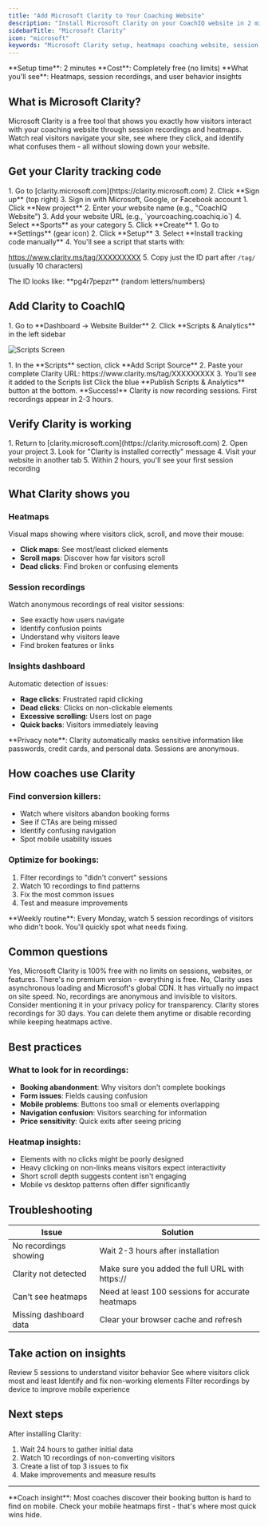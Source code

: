 ```yaml
---
title: "Add Microsoft Clarity to Your Coaching Website"
description: "Install Microsoft Clarity on your CoachIQ website in 2 minutes. See heatmaps, session recordings, and understand how visitors use your coaching site - 100% free."
sidebarTitle: "Microsoft Clarity"
icon: "microsoft"
keywords: "Microsoft Clarity setup, heatmaps coaching website, session recordings, user behavior analytics, Clarity tracking code"
---
```


<Info>
**Setup time**: 2 minutes  
**Cost**: Completely free (no limits)  
**What you'll see**: Heatmaps, session recordings, and user behavior insights
</Info>

## What is Microsoft Clarity?

Microsoft Clarity is a free tool that shows you exactly how visitors interact with your coaching website through session recordings and heatmaps. Watch real visitors navigate your site, see where they click, and identify what confuses them - all without slowing down your website.

## Get your Clarity tracking code

<Steps>
<Step title="Create a Clarity account">
1. Go to [clarity.microsoft.com](https://clarity.microsoft.com)
2. Click **Sign up** (top right)
3. Sign in with Microsoft, Google, or Facebook account
</Step>

<Step title="Set up your project">
1. Click **New project**
2. Enter your website name (e.g., "CoachIQ Website")
3. Add your website URL (e.g., `yourcoaching.coachiq.io`)
4. Select **Sports** as your category
5. Click **Create**
</Step>

<Step title="Get your tracking code">
1. Go to **Settings** (gear icon)
2. Click **Setup**
3. Select **Install tracking code manually**
4. You'll see a script that starts with:

https://www.clarity.ms/tag/XXXXXXXXX
5. Copy just the ID part after `/tag/` (usually 10 characters)

<Tip>
The ID looks like: **pg4r7pepzr** (random letters/numbers)
</Tip>
</Step>
</Steps>

## Add Clarity to CoachIQ

<Steps>
<Step title="Open Scripts & Analytics">
1. Go to **Dashboard → Website Builder**
2. Click **Scripts & Analytics** in the left sidebar

![Scripts Screen](/images/scriptsscreen.png)
</Step>

<Step title="Add Clarity script">
1. In the **Scripts** section, click **Add Script Source**
2. Paste your complete Clarity URL:
https://www.clarity.ms/tag/XXXXXXXXX
3. You'll see it added to the Scripts list
</Step>

<Step title="Publish your changes">
Click the blue **Publish Scripts & Analytics** button at the bottom.

<Check>
**Success!** Clarity is now recording sessions. First recordings appear in 2-3 hours.
</Check>
</Step>
</Steps>

## Verify Clarity is working

<Steps>
<Step title="Check Clarity dashboard">
1. Return to [clarity.microsoft.com](https://clarity.microsoft.com)
2. Open your project
3. Look for "Clarity is installed correctly" message
4. Visit your website in another tab
5. Within 2 hours, you'll see your first session recording
</Step>
</Steps>

## What Clarity shows you

### Heatmaps
Visual maps showing where visitors click, scroll, and move their mouse:
- **Click maps**: See most/least clicked elements
- **Scroll maps**: Discover how far visitors scroll
- **Dead clicks**: Find broken or confusing elements

### Session recordings
Watch anonymous recordings of real visitor sessions:
- See exactly how users navigate
- Identify confusion points
- Understand why visitors leave
- Find broken features or links

### Insights dashboard
Automatic detection of issues:
- **Rage clicks**: Frustrated rapid clicking
- **Dead clicks**: Clicks on non-clickable elements  
- **Excessive scrolling**: Users lost on page
- **Quick backs**: Visitors immediately leaving

<Warning>
**Privacy note**: Clarity automatically masks sensitive information like passwords, credit cards, and personal data. Sessions are anonymous.
</Warning>

## How coaches use Clarity

### Find conversion killers:
- Watch where visitors abandon booking forms
- See if CTAs are being missed
- Identify confusing navigation
- Spot mobile usability issues

### Optimize for bookings:
1. Filter recordings to "didn't convert" sessions
2. Watch 10 recordings to find patterns
3. Fix the most common issues
4. Test and measure improvements

<Tip>
**Weekly routine**: Every Monday, watch 5 session recordings of visitors who didn't book. You'll quickly spot what needs fixing.
</Tip>

## Common questions

<AccordionGroup>
<Accordion title="Is Clarity really free forever?">
Yes, Microsoft Clarity is 100% free with no limits on sessions, websites, or features. There's no premium version - everything is free.
</Accordion>

<Accordion title="Does it slow down my website?">
No, Clarity uses asynchronous loading and Microsoft's global CDN. It has virtually no impact on site speed.
</Accordion>

<Accordion title="Can visitors see they're being recorded?">
No, recordings are anonymous and invisible to visitors. Consider mentioning it in your privacy policy for transparency.
</Accordion>

<Accordion title="How long are recordings stored?">
Clarity stores recordings for 30 days. You can delete them anytime or disable recording while keeping heatmaps active.
</Accordion>
</AccordionGroup>

## Best practices

### What to look for in recordings:
- **Booking abandonment**: Why visitors don't complete bookings
- **Form issues**: Fields causing confusion
- **Mobile problems**: Buttons too small or elements overlapping
- **Navigation confusion**: Visitors searching for information
- **Price sensitivity**: Quick exits after seeing pricing

### Heatmap insights:
- Elements with no clicks might be poorly designed
- Heavy clicking on non-links means visitors expect interactivity
- Short scroll depth suggests content isn't engaging
- Mobile vs desktop patterns often differ significantly

## Troubleshooting

| Issue | Solution |
|-------|----------|
| No recordings showing | Wait 2-3 hours after installation |
| Clarity not detected | Make sure you added the full URL with https:// |
| Can't see heatmaps | Need at least 100 sessions for accurate heatmaps |
| Missing dashboard data | Clear your browser cache and refresh |

## Take action on insights

<CardGroup cols={2}>
<Card title="Watch first recordings" icon="play">
Review 5 sessions to understand visitor behavior
</Card>

<Card title="Check heatmaps" icon="fire">
See where visitors click most and least
</Card>

<Card title="Fix dead clicks" icon="mouse-pointer">
Identify and fix non-working elements
</Card>

<Card title="Optimize mobile" icon="mobile">
Filter recordings by device to improve mobile experience
</Card>
</CardGroup>

## Next steps

After installing Clarity:
1. Wait 24 hours to gather initial data
2. Watch 10 recordings of non-converting visitors
3. Create a list of top 3 issues to fix
4. Make improvements and measure results

---

<Note>
**Coach insight**: Most coaches discover their booking button is hard to find on mobile. Check your mobile heatmaps first - that's where most quick wins hide.
</Note>